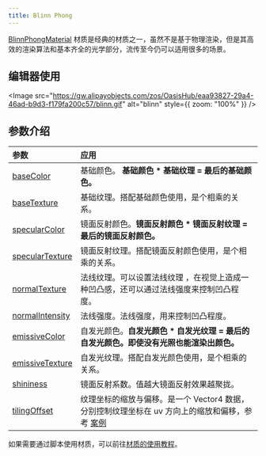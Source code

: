 ```yaml
---
title: Blinn Phong
---
```


[BlinnPhongMaterial](/apis/core/#BlinnPhongMaterial) 材质是经典的材质之一，虽然不是基于物理渲染，但是其高效的渲染算法和基本齐全的光学部分，流传至今仍可以适用很多的场景。

<playground src="blinn-phong.ts"></playground>

## 编辑器使用

<Image src="https://gw.alipayobjects.com/zos/OasisHub/eaa93827-29a4-46ad-b9d3-f179fa200c57/blinn.gif" alt="blinn" style={{ zoom: "100%" }} />

## 参数介绍

| 参数 | 应用 |
| :-- | :-- |
| [baseColor](/apis/core/#BlinnPhongMaterial-baseColor) | 基础颜色。 **基础颜色 \* 基础纹理 = 最后的基础颜色。** |
| [baseTexture](/apis/core/#BlinnPhongMaterial-baseTexture) | 基础纹理。搭配基础颜色使用，是个相乘的关系。 |
| [specularColor](/apis/core/#BlinnPhongMaterial-specularColor) | 镜面反射颜色。**镜面反射颜色 \* 镜面反射纹理 = 最后的镜面反射颜色。** |
| [specularTexture](/apis/core/#BlinnPhongMaterial-specularTexture) | 镜面反射纹理。搭配镜面反射颜色使用，是个相乘的关系。 |
| [normalTexture](/apis/core/#BlinnPhongMaterial-normalTexture) | 法线纹理。可以设置法线纹理 ，在视觉上造成一种凹凸感，还可以通过法线强度来控制凹凸程度。 |
| [normalIntensity ](/apis/core/#BlinnPhongMaterial-normalIntensity) | 法线强度。法线强度，用来控制凹凸程度。 |
| [emissiveColor](/apis/core/#BlinnPhongMaterial-emissiveColor) | 自发光颜色。**自发光颜色 \* 自发光纹理 = 最后的自发光颜色。即使没有光照也能渲染出颜色。** |
| [emissiveTexture](/apis/core/#BlinnPhongMaterial-emissiveTexture) | 自发光纹理。搭配自发光颜色使用，是个相乘的关系。 |
| [shininess](/apis/core/#BlinnPhongMaterial-shininess) | 镜面反射系数。值越大镜面反射效果越聚拢。 |
| [tilingOffset](/apis/core/#BlinnPhongMaterial-tilingOffset) | 纹理坐标的缩放与偏移。是一个 Vector4 数据，分别控制纹理坐标在 uv 方向上的缩放和偏移，参考 [案例](/embed/tiling-offset) |

如果需要通过脚本使用材质，可以前往[材质的使用教程](/docs/graphics/material/script)。
